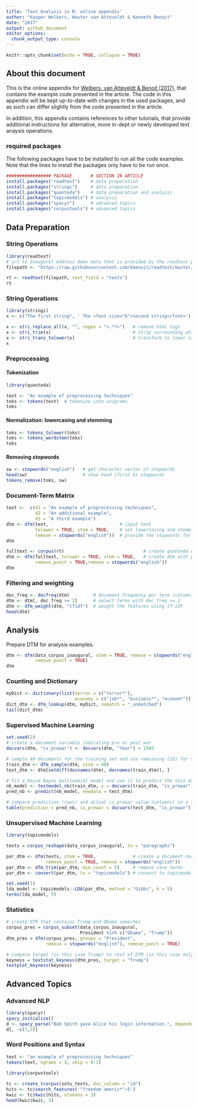 ```yaml
---
title: 'Text Analysis in R: online appendix'
author: "Kasper Welbers, Wouter van Atteveldt & Kenneth Benoit"
date: "2017"
output: github_document
editor_options: 
  chunk_output_type: console
---
```


```r
knitr::opts_chunk$set(echo = TRUE, collapse = TRUE)
```

## About this document

This is the online appendix for [Welbers, van Atteveldt & Benoit (2017)](http://www.tandfonline.com/doi/full/10.1080/19312458.2017.1387238), that contains the example code presented in the article. The code in this appendix will be kept up-to-date with changes in the used packages, and as such can differ slightly from the code presented in the article.

In addition, this appendix contains references to other tutorials, that provide additional instructions for alternative, more in-dept or newly developed text anaysis operations.

### required packages

The following packages have to be installed to run all the code examples. Note that the lines to install the packages only have to be run once.

```r
################# PACKAGE       # SECTION IN ARTICLE
install.packages("readtext")    # data preparation
install.packages("stringi")     # data preparation
install.packages("quanteda")    # data preparation and analysis
install.packages("topicmodels") # analysis
install.packages("spacyr")      # advanced topics
install.packages("corpustools") # advanced topics
```

## Data Preparation

### String Operations

```r
library(readtext)  
# url to Inaugural Address demo data that is provided by the readtext package 
filepath <- "https://raw.githubusercontent.com/kbenoit/readtext/master/inst/extdata/csv/inaugCorpus.csv"

rt <- readtext(filepath, text_field = "texts") 
rt
```

### String Operations

```r
library(stringi) 
x <- c("The first string", ' The <font size="6">second string</font>') 

x <- stri_replace_all(x, "", regex = "<.*?>")   # remove html tags 
x <- stri_trim(x)                               # strip surrounding whitespace
x <- stri_trans_tolower(x)                      # transform to lower case 
x
```

### Preprocessing

#### Tokenization

```r
library(quanteda) 

text <- "An example of preprocessing techniques" 
toks <- tokens(text)  # tokenize into unigrams 
toks
```

#### Normalization: lowercasing and stemming

```r
toks <- tokens_tolower(toks) 
toks <- tokens_wordstem(toks) 
toks
```

#### Removing stopwords

```r
sw <- stopwords("english")   # get character vector of stopwords 
head(sw)                     # show head (first 6) stopwords
tokens_remove(toks, sw)
```

### Document-Term Matrix

```r
text <-  c(d1 = "An example of preprocessing techniques",  
           d2 = "An additional example",  
           d3 = "A third example") 
dtm <- dfm(text,                           # input text
           tolower = TRUE, stem = TRUE,    # set lowercasing and stemming to TRUE
           remove = stopwords("english"))  # provide the stopwords for deletion
dtm

fulltext <- corpus(rt)                              # create quanteda corpus 
dtm <- dfm(fulltext, tolower = TRUE, stem = TRUE,   # create dtm with preprocessing
           remove_punct = TRUE,remove = stopwords("english")) 
dtm
```

### Filtering and weighting

```r
doc_freq <- docfreq(dtm)         # document frequency per term (column) 
dtm <- dtm[, doc_freq >= 2]      # select terms with doc_freq >= 2 
dtm <- dfm_weight(dtm, "tfidf")  # weight the features using tf-idf 
head(dtm)
```

## Analysis

Prepare DTM for analysis examples.

```r
dtm <- dfm(data_corpus_inaugural, stem = TRUE, remove = stopwords("english"),  
           remove_punct = TRUE) 
dtm
```

### Counting and Dictionary

```r
myDict <- dictionary(list(terror = c("terror*"), 
                          economy = c("job*", "business*", "econom*"))) 
dict_dtm <- dfm_lookup(dtm, myDict, nomatch = "_unmatched") 
tail(dict_dtm)
```

### Supervised Machine Learning

```r
set.seed(2) 
# create a document variable indicating pre or post war 
docvars(dtm, "is_prewar") <- docvars(dtm, "Year") < 1945 

# sample 40 documents for the training set and use remaining (18) for testing 
train_dtm <- dfm_sample(dtm, size = 40)
test_dtm <- dtm[setdiff(docnames(dtm), docnames(train_dtm)), ] 

# fit a Naive Bayes multinomial model and use it to predict the test data 
nb_model <- textmodel_nb(train_dtm, y = docvars(train_dtm, "is_prewar")) 
pred_nb <- predict(nb_model, newdata = test_dtm)

# compare prediction (rows) and actual is_prewar value (columns) in a table 
table(prediction = pred_nb, is_prewar = docvars(test_dtm, "is_prewar"))
```

### Unsupervised Machine Learning

```r
library(topicmodels) 

texts = corpus_reshape(data_corpus_inaugural, to = "paragraphs")

par_dtm <- dfm(texts, stem = TRUE,          	# create a document-term matrix
               remove_punct = TRUE, remove = stopwords("english"))
par_dtm <- dfm_trim(par_dtm, min_count = 5) 	# remove rare terms
par_dtm <- convert(par_dtm, to = "topicmodels") # convert to topicmodels format

set.seed(1)
lda_model <- topicmodels::LDA(par_dtm, method = "Gibbs", k = 5) 
terms(lda_model, 5)
```

### Statistics

```r
# create DTM that contains Trump and Obama speeches
corpus_pres = corpus_subset(data_corpus_inaugural, 
                            President %in% c("Obama", "Trump"))
dtm_pres = dfm(corpus_pres, groups = "President", 
               remove = stopwords("english"), remove_punct = TRUE)

# compare target (in this case Trump) to rest of DTM (in this case only Obama).
keyness = textstat_keyness(dtm_pres, target = "Trump") 
textplot_keyness(keyness)
```


## Advanced Topics

### Advanced NLP

```r
library(spacyr) 
spacy_initialize()
d <- spacy_parse("Bob Smith gave Alice his login information.", dependency = TRUE) 
d[, -c(1,2)]
```

### Word Positions and Syntax

```r
text <- "an example of preprocessing techniques" 
tokens(text, ngrams = 3, skip = 0:1)
```

```r
library(corpustools)
 
tc <- create_tcorpus(sotu_texts, doc_column = "id") 
hits <- tc$search_features('"freedom americ*"~5')
kwic <- tc$kwic(hits, ntokens = 3) 
head(kwic$kwic, 3)
```
